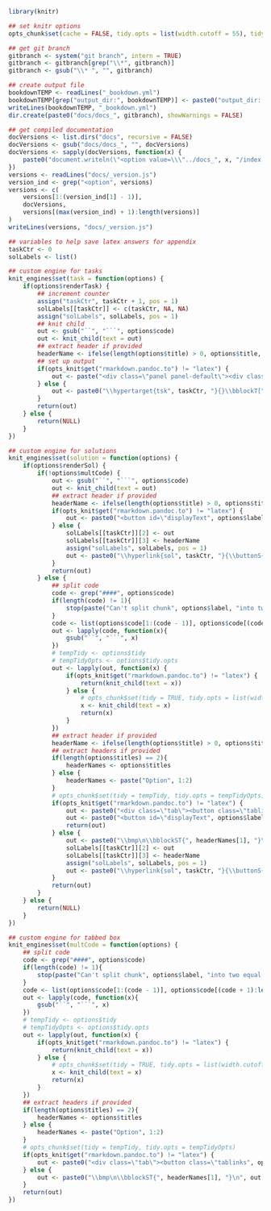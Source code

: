 ```r
library(knitr)

## set knitr options
opts_chunk$set(cache = FALSE, tidy.opts = list(width.cutoff = 55), tidy = FALSE, fig.align = "center", fig.width = 5, fig.height = 5, multCode = FALSE, renderTask = TRUE, renderSol = TRUE)

## get git branch
gitbranch <- system("git branch", intern = TRUE)
gitbranch <- gitbranch[grep("\\*", gitbranch)]
gitbranch <- gsub("\\* ", "", gitbranch)

## create output file
bookdownTEMP <- readLines("_bookdown.yml")
bookdownTEMP[grep("output_dir:", bookdownTEMP)] <- paste0("output_dir: docs/docs_", gitbranch)
writeLines(bookdownTEMP, "_bookdown.yml")
dir.create(paste0("docs/docs_", gitbranch), showWarnings = FALSE)

## get compiled documentation
docVersions <- list.dirs("docs", recursive = FALSE)
docVersions <- gsub("docs/docs_", "", docVersions)
docVersions <- sapply(docVersions, function(x) {
    paste0("document.writeln(\"<option value=\\\"../docs_", x, "/index.html\\\">", x, "</option>\");")
})
versions <- readLines("docs/_version.js")
version_ind <- grep("<option", versions)
versions <- c(
    versions[1:(version_ind[1] - 1)],
    docVersions,
    versions[(max(version_ind) + 1):length(versions)]
)
writeLines(versions, "docs/_version.js")

## variables to help save latex answers for appendix
taskCtr <- 0
solLabels <- list()

## custom engine for tasks
knit_engines$set(task = function(options) {
    if(options$renderTask) {
        ## increment counter
        assign("taskCtr", taskCtr + 1, pos = 1)
        solLabels[[taskCtr]] <- c(taskCtr, NA, NA)
        assign("solLabels", solLabels, pos = 1)
        ## knit child
        out <- gsub("``", "```", options$code)
        out <- knit_child(text = out)
        ## extract header if provided
        headerName <- ifelse(length(options$title) > 0, options$title, "Task")
        ## set up output
        if(opts_knit$get("rmarkdown.pandoc.to") != "latex") {
            out <- paste("<div class=\"panel panel-default\"><div class=\"panel-heading\">", headerName, "</div><div class=\"panel-body\">", out, "</div></div>")
        } else {
            out <- paste0("\\hypertarget{tsk", taskCtr, "}{}\\bblockT[", headerName, "]{\\phantomsection\\label{sol", taskCtr, "}", taskCtr, "}\n", out, "\n\\eblockT\n")
        }
        return(out)
    } else {
        return(NULL)
    }
})

## custom engine for solutions
knit_engines$set(solution = function(options) {
    if(options$renderSol) {
        if(!options$multCode) {
            out <- gsub("``", "```", options$code)
            out <- knit_child(text = out)
            ## extract header if provided
            headerName <- ifelse(length(options$title) > 0, options$title, "Solution")
            if(opts_knit$get("rmarkdown.pandoc.to") != "latex") {
                out <- paste0("<button id=\"displayText", options$label, "\" onclick=\"javascript:toggle('", options$label, "');\">Show ", headerName, "</button>\n\n<div id=\"toggleText", options$label, "\" style=\"display: none\"><div class=\"panel panel-default\"><div class=\"panel-heading panel-heading1\"> ", headerName, " </div><div class=\"panel-body\">", out, "</div></div></div>\n")
            } else {
                solLabels[[taskCtr]][2] <- out
                solLabels[[taskCtr]][3] <- headerName
                assign("solLabels", solLabels, pos = 1)
                out <- paste0("\\hyperlink{sol", taskCtr, "}{\\buttonS{Show ", headerName, " on P\\colpageref{tsk", taskCtr, "}}}")
            }
            return(out)
        } else {
            ## split code
            code <- grep("####", options$code)
            if(length(code) != 1){
                stop(paste("Can't split chunk", options$label, "into two equal parts"))
            }
            code <- list(options$code[1:(code - 1)], options$code[(code + 1):length(options$code)])
            out <- lapply(code, function(x){
                gsub("``", "```", x)
            })
            # tempTidy <- options$tidy
            # tempTidyOpts <- options$tidy.opts
            out <- lapply(out, function(x) {
                if(opts_knit$get("rmarkdown.pandoc.to") != "latex") {
                    return(knit_child(text = x))
                } else {
                    # opts_chunk$set(tidy = TRUE, tidy.opts = list(width.cutoff = 20))
                    x <- knit_child(text = x)
                    return(x)
                }
            })
            ## extract header if provided
            headerName <- ifelse(length(options$title) > 0, options$title, "Solution")
            ## extract headers if provided
            if(length(options$titles) == 2){
                headerNames <- options$titles
            } else {
                headerNames <- paste("Option", 1:2)
            }
            # opts_chunk$set(tidy = tempTidy, tidy.opts = tempTidyOpts)
            if(opts_knit$get("rmarkdown.pandoc.to") != "latex") {
                out <- paste0("<div class=\"tab\"><button class=\"tablinks", options$label, " active\" onclick=\"javascript:openCode(event, 'option1", options$label, "', '", options$label, "');\">", headerNames[1], "</button><button class=\"tablinks", options$label, "\" onclick=\"javascript:openCode(event, 'option2", options$label, "', '", options$label, "');\">", headerNames[2], "</button></div><div id=\"option1", options$label, "\" class=\"tabcontent", options$label, "\">", out[[1]], "</div><div id=\"option2", options$label, "\" class=\"tabcontent", options$label, "\">", out[[2]], "\n</div><script> javascript:hide('option2", options$label, "') </script>")
                out <- paste0("<button id=\"displayText", options$label, "\" onclick=\"javascript:toggle('", options$label, "');\">Show ", headerName, "</button>\n\n<div id=\"toggleText", options$label, "\" style=\"display: none\"><div class=\"panel panel-default\"><div class=\"panel-heading panel-heading1\"> ", headerName, " </div><div class=\"panel-body\">", out, "</div></div></div>\n")
                return(out)
            } else {
                out <- paste0("\\bmp\n\\bblockST{", headerNames[1], "}\n", out[[1]], "\n\\eblockST\n\\emp\n\\hspace{0.01\\textwidth}\n\\bmp\\bblockST{", headerNames[2], "}\n", out[[2]], "\n\\eblockST\n\\emp\n")
                solLabels[[taskCtr]][2] <- out
                solLabels[[taskCtr]][3] <- headerName
                assign("solLabels", solLabels, pos = 1)
                out <- paste0("\\hyperlink{sol", taskCtr, "}{\\buttonS{Show ", headerName, " on P\\colpageref{tsk", taskCtr, "}}}")
            }
            return(out)
        }
    } else {
        return(NULL)
    }
})

## custom engine for tabbed box
knit_engines$set(multCode = function(options) {
    ## split code
    code <- grep("####", options$code)
    if(length(code) != 1){
        stop(paste("Can't split chunk", options$label, "into two equal parts"))
    }
    code <- list(options$code[1:(code - 1)], options$code[(code + 1):length(options$code)])
    out <- lapply(code, function(x){
        gsub("``", "```", x)
    })
    # tempTidy <- options$tidy
    # tempTidyOpts <- options$tidy.opts
    out <- lapply(out, function(x) {
        if(opts_knit$get("rmarkdown.pandoc.to") != "latex") {
            return(knit_child(text = x))
        } else {
            # opts_chunk$set(tidy = TRUE, tidy.opts = list(width.cutoff = 20))
            x <- knit_child(text = x)
            return(x)
        }
    })
    ## extract headers if provided
    if(length(options$titles) == 2){
        headerNames <- options$titles
    } else {
        headerNames <- paste("Option", 1:2)
    }
    # opts_chunk$set(tidy = tempTidy, tidy.opts = tempTidyOpts)
    if(opts_knit$get("rmarkdown.pandoc.to") != "latex") {
        out <- paste0("<div class=\"tab\"><button class=\"tablinks", options$label, " active\" onclick=\"javascript:openCode(event, 'option1", options$label, "', '", options$label, "');\">", headerNames[1], "</button><button class=\"tablinks", options$label, "\" onclick=\"javascript:openCode(event, 'option2", options$label, "', '", options$label, "');\">", headerNames[2], "</button></div><div id=\"option1", options$label, "\" class=\"tabcontent", options$label, "\">", out[[1]], "</div><div id=\"option2", options$label, "\" class=\"tabcontent", options$label, "\">", out[[2]], "</div><script> javascript:hide('option2", options$label, "') </script>")
    } else {
        out <- paste0("\\bmp\n\\bblockST{", headerNames[1], "}\n", out[[1]], "\n\\eblockST\n\\emp\n\\hspace{0.01\\textwidth}\n\\bmp\\bblockST{", headerNames[2], "}\n", out[[2]], "\n\\eblockST\n\\emp\n")
    }
    return(out)
})
```
